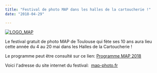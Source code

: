 ```yaml
---
title: "Festival de photo MAP dans les halles de la cartoucherie !"
date: "2018-04-29"

---
```


[![LOGO_MAP](/uploads/LOGO_MAP-300x300.png)](http://fontaines-garonne.fr/wp-content/uploads/2018/04/LOGO_MAP.png)

Le festival gratuit de photo MAP de Toulouse qui fète ses 10 ans aura lieu cette année du 4 au 20 mai dans les Halles de la Cartoucherie !

Le programme peut être consulté sur ce lien: [Programme MAP 2018](https://map-photo.fr/wp-content/uploads/2018/04/Programme_2018.pdf)

Voici l'adresse du site internet du festival:  [map-photo.fr](http://map-photo.fr/)
